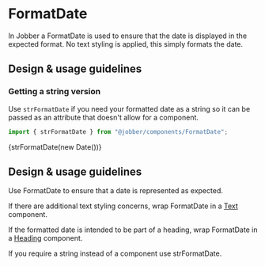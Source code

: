 
# FormatDate

<Meta title="Components/Utilities/FormatDate" />

In Jobber a FormatDate is used to ensure that the date is displayed in the
expected format. No text styling is applied, this simply formats the date.

## Design & usage guidelines

### Getting a string version

Use `strFormatDate` if you need your formatted date as a string so it can be
passed as an attribute that doesn't allow for a component.

```ts
import { strFormatDate } from "@jobber/components/FormatDate";
```

<Canvas>
  <Text>{strFormatDate(new Date())}</Text>
</Canvas>

## Design & usage guidelines

Use FormatDate to ensure that a date is represented as expected.

If there are additional text styling concerns, wrap FormatDate in a
[Text](../?path=/docs/components-text-and-typography-text--docs) component.

If the formatted date is intended to be part of a heading, wrap FormatDate in a
[Heading](../?path=/docs/components-text-and-typography-heading--docs)
component.

If you require a string instead of a component use strFormatDate.
